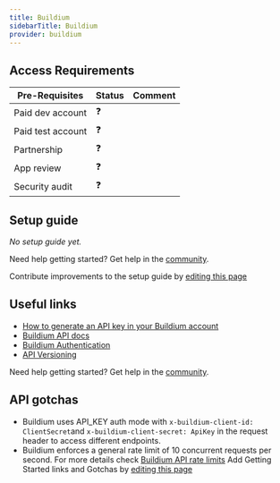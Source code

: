 ```yaml
---
title: Buildium
sidebarTitle: Buildium
provider: buildium
---
```



<Overview />
<PreBuiltTooling provider={providers[pageMetadata.provider]} />
<PreBuiltUseCases />

## Access Requirements
| Pre-Requisites | Status | Comment|
| - | - | - |
| Paid dev account | ❓ |  |
| Paid test account | ❓ |  |
| Partnership | ❓ | |
| App review | ❓ |  |
| Security audit | ❓ | |


## Setup guide

_No setup guide yet._

<Tip>Need help getting started? Get help in the [community](https://nango.dev/slack).</Tip>

<Note>Contribute improvements to the setup guide by [editing this page](https://github.com/nangohq/nango/tree/master/docs-v2/integrations/all/insightly.mdx)</Note>


## Useful links

-   [How to generate an API key in your Buildium account](https://developer.buildium.com/#section/Getting-Started/Creating-API-Keys)
-   [Buildium API docs](https://developer.buildium.com/#section/Introduction)
-   [Buildium Authentication](https://developer.buildium.com/#section/Getting-Started/How-to-Make-a-Request)
-   [API Versioning](https://developer.buildium.com/#section/API-Overview/API-Versioning)

<Tip>Need help getting started? Get help in the [community](https://nango.dev/slack).</Tip>

## API gotchas

- Buildium uses API_KEY auth mode with `x-buildium-client-id: ClientSecret`and `x-buildium-client-secret: ApiKey` in the request header to access different endpoints.
- Buildium enforces a general rate limit of 10 concurrent requests per second. For more details check [Buildium API rate limits](https://developer.buildium.com/#section/API-Overview/Rate-Limiting)
<Note>Add Getting Started links and Gotchas by [editing this page](https://github.com/nangohq/nango/tree/master/docs-v2/integrations/all/buildium.mdx)</Note>
